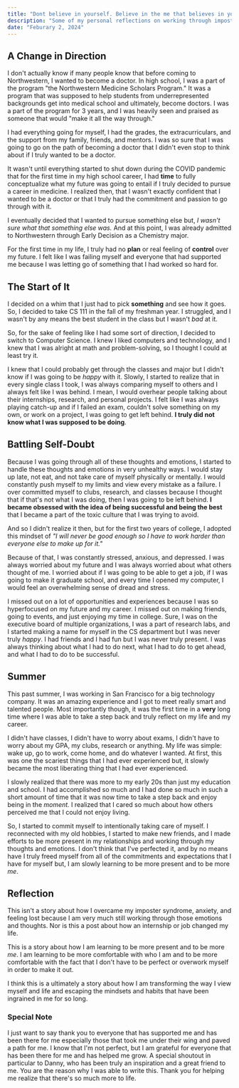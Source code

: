 ```yaml
---
title: "Dont believe in yourself. Believe in the me that believes in you."
description: "Some of my personal reflections on working through imposter syndrome, anxiety, and feeling lost in CS, College, and my early adulthood"
date: "Feburary 2, 2024"
---
```


## A Change in Direction

I don't actually know if many people know that before coming to Northwestern, I wanted to become a doctor. In high school, I was a part of the program "the Northwestern Medicine Scholars Program." It was a program that was supposed to help students from underrepresented backgrounds get into medical school and ultimately, become doctors. I was a part of the program for 3 years, and I was heavily seen and praised as someone that would "make it all the way through."

I had everything going for myself, I had the grades, the extracurriculars, and the support from my family, friends, and mentors. I was so sure that I was going to go on the path of becoming a doctor that I didn't even stop to think about if I truly wanted to be a doctor.

It wasn't until everything started to shut down during the COVID pandemic that for the first time in my high school career, I had **time** to fully conceptualize what my future was going to entail if I truly decided to pursue a career in medicine. I realized then, that I wasn't exactly confident that I wanted to be a doctor or that I truly had the commitment and passion to go through with it.

I eventually decided that I wanted to pursue something else but, _I wasn't sure what that something else was._ And at this point, I was already admitted to Northwestern through Early Decision as a Chemistry major.

For the first time in my life, I truly had no **plan** or real feeling of **control** over my future. I felt like I was failing myself and everyone that had supported me because I was letting go of something that I had worked so hard for.

## The Start of It

I decided on a whim that I just had to pick **something** and see how it goes. So, I decided to take CS 111 in the fall of my freshman year. I struggled, and I wasn't by any means the best student in the class but I wasn't _bad_ at it.

So, for the sake of feeling like I had some sort of direction, I decided to switch to Computer Science. I knew I liked computers and technology, and I knew that I was alright at math and problem-solving, so I thought I could at least try it.

I knew that I could probably get through the classes and major but I didn't know if I was going to be _happy_ with it. Slowly, I started to realize that in every single class I took, I was always comparing myself to others and I always felt like I was behind. I mean, I would overhear people talking about their internships, research, and personal projects. I felt like I was always playing catch-up and if I failed an exam, couldn't solve something on my own, or work on a project, I was going to get left behind. **I truly did not know what I was supposed to be doing**.

## Battling Self-Doubt

Because I was going through all of these thoughts and emotions, I started to handle these thoughts and emotions in very unhealthy ways. I would stay up late, not eat, and not take care of myself physically or mentally. I would constantly push myself to my limits and view every mistake as a failure. I over committed myself to clubs, research, and classes because I thought that if that's not what I was doing, then I was going to be left behind. **I became obsessed with the idea of being successful and being the best** that I became a part of the toxic culture that I was trying to avoid.

And so I didn't realize it then, but for the first two years of college, I adopted this mindset of _"I will never be good enough so I have to work harder than everyone else to make up for it."_

Because of that, I was constantly stressed, anxious, and depressed. I was always worried about my future and I was always worried about what others thought of me. I worried about if I was going to be able to get a job, if I was going to make it graduate school, and every time I opened my computer, I would feel an overwhelming sense of dread and stress.

I missed out on a lot of opportunities and experiences because I was so hyperfocused on my future and my career. I missed out on making friends, going to events, and just enjoying my time in college. Sure, I was on the executive board of multiple organizations, I was a part of research labs, and I started making a name for myself in the CS department but I was never truly _happy_. I had friends and I had fun but I was never truly present. I was always thinking about what I had to do next, what I had to do to get ahead, and what I had to do to be successful.

## Summer

This past summer, I was working in San Francisco for a big technology company. It was an amazing experience and I got to meet really smart and talented people. Most importantly though, it was the first time in a **very** long time where I was able to take a step back and truly reflect on my life and my career.

I didn't have classes, I didn't have to worry about exams, I didn't have to worry about my GPA, my clubs, research or anything. My life was simple: wake up, go to work, come home, and do whatever I wanted. At first, this was one the scariest things that I had ever experienced but, it slowly became the most liberating thing that I had ever experienced.

I slowly realized that there was more to my early 20s than just my education and school. I had accomplished so much and I had done so much in such a short amount of time that it was now time to take a step back and enjoy being in the _moment._ I realized that I cared so much about how others perceived me that I could not enjoy living.

So, I started to commit myself to intentionally taking care of myself. I reconnected with my old hobbies, I started to make new friends, and I made efforts to be more present in my relationships and working through my thoughts and emotions. I don't think that I've perfected it, and by no means have I truly freed myself from all of the commitments and expectations that I have for myself but, I am slowly learning to be more present and to be more _me_.

## Reflection

This isn't a story about how I overcame my imposter syndrome, anxiety, and feeling lost because I am very much still working through those emotions and thoughts. Nor is this a post about how an internship or job changed my life.

This is a story about how I am learning to be more present and to be more _me_. I am learning to be more comfortable with who I am and to be more comfortable with the fact that I don't have to be perfect or overwork myself in order to make it out.

I think this is a ultimately a story about how I am transforming the way I view myself and life and escaping the mindsets and habits that have been ingrained in me for so long.

### Special Note

I just want to say thank you to everyone that has supported me and has been there for me especially those that took me under their wing and paved a path for me. I know that I'm not perfect, but I am grateful for everyone that has been there for me and has helped me grow. A special shoutout in particular to Danny, who has been truly an inspiration and a great friend to me. You are the reason why I was able to write this. Thank you for helping me realize that there's so much more to life.
